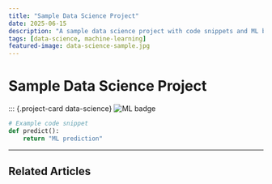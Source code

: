 ```yaml
---
title: "Sample Data Science Project"
date: 2025-06-15
description: "A sample data science project with code snippets and ML badges."
tags: [data-science, machine-learning]
featured-image: data-science-sample.jpg
---
```


# Sample Data Science Project

::: {.project-card data-science}
![ML Badge](ml-badge.svg){alt="ML badge" aria-label="ML badge"}

```python
# Example code snippet
def predict():
    return "ML prediction"
```

---

## Related Articles

::: {.related-articles}
<!-- Related articles will be auto-generated here -->
:::
